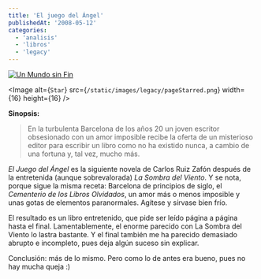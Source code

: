 ```yaml
---
title: 'El juego del Ángel'
publishedAt: '2008-05-12'
categories:
  - 'analisis'
  - 'libros'
  - 'legacy'
---
```


[![Un Mundo sin Fin](/static/images/legacy/portada_llibre.jpg)](http://www.casadellibro.com/fichas/fichabiblio/0,,2900001240024,00.html?codigo=2900001240024&nombre=EL%20JUEGO%20DEL%20ANGEL)

\<Image
alt={`Star`}
src={`/static/images/legacy/pageStarred.png`}
width={16}
height={16}
/>

**Sinopsis:**

> En la turbulenta Barcelona de los años 20 un joven escritor obsesionado con un amor imposible recibe la oferta de un misterioso editor para escribir un libro como no ha existido nunca, a cambio de una fortuna y, tal vez, mucho más.

_El Juego del Ángel_ es la siguiente novela de Carlos Ruiz Zafón después de la entretenida (aunque sobrevalorada) _La Sombra del Viento_. Y se nota, porque sigue la misma receta: Barcelona de principios de siglo, el _Cementerio de los Libros Olvidados_, un amor más o menos imposible y unas gotas de elementos paranormales. Agítese y sírvase bien frío.

El resultado es un libro entretenido, que pide ser leído página a página hasta el final. Lamentablemente, el enorme parecido con La Sombra del Viento lo lastra bastante. Y el final también me ha parecido demasiado abrupto e incompleto, pues deja algún suceso sin explicar.

Conclusión: más de lo mismo. Pero como lo de antes era bueno, pues no hay mucha queja :)
